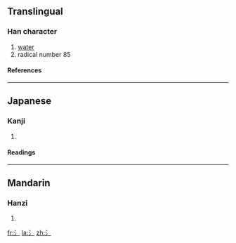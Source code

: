 {{see|水}}
==Translingual==
{{Han stroke|[[Image:氵-order.gif]]}}
===Han character===
{{Han char|rn=85|rad=水|as=00|sn=3|four=|canj=XX卜一 (XXYM), 卜一 (YM)}}
# [[water]]
# radical number 85
====References====
{{Han ref|kx=0603.011|dkj=17085|dj=0996.010|hdz=31545.011|uh=6C35|ud=27701}}
----
==Japanese==
===Kanji===
{{ja-kanji|grade=|rs=水00}}
# {{defn|Japanese}}
====Readings====
{{ja-readings|on=|kun=[[さんずい]] (sanzui)}}
----
==Mandarin==
===Hanzi===
{{cmn-hanzi|pin=[[sǎn1dian3shui]] (san1dian3shui3)|wg=<sup>3</sup>}}
# {{defn|Mandarin}}

[[fr:氵]]
[[la:氵]]
[[zh:氵]]
